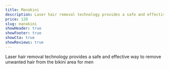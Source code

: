 ```yaml
---
title: Manakini
description: Laser hair removal technology provides a safe and effective way to remove unwanted hair from the bikini area for men
price: 120
slug: manakini
showHeader: true
showFooter: true
showCta: true
showReviews: true
---
```


Laser hair removal technology provides a safe and effective way to remove unwanted hair from the bikini area for men
